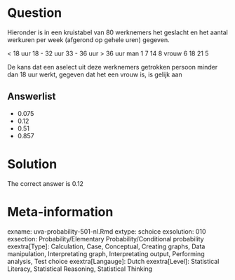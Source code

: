 Question
========

Hieronder is in een kruistabel van 80 werknemers het geslacht en het aantal werkuren per week (afgerond op gehele uren) gegeven.

< 18 uur 18 - 32 uur 33 - 36 uur > 36 uur
man 1 7 14 8
vrouw 6 18 21 5

De kans dat een aselect uit deze werknemers getrokken persoon minder dan 18 uur werkt, gegeven dat het een vrouw is, is gelijk aan 

Answerlist
----------
* 0.075
* 0.12
* 0.51
* 0.857

Solution
========

The correct answer is  0.12 

Meta-information
================
exname: uva-probability-501-nl.Rmd 
extype: schoice 
exsolution: 010 
exsection: Probability/Elementary Probability/Conditional probability
exextra[Type]: Calculation, Case, Conceptual, Creating graphs, Data manipulation, Interpretating graph, Interpretating output, Performing analysis, Test choice 
exextra[Langauge]: Dutch 
exextra[Level]: Statistical Literacy, Statistical Reasoning, Statistical Thinking 
